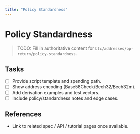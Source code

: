 ```yaml
---
title: "Policy Standardness"
---
```


# Policy Standardness

> TODO: Fill in authoritative content for `btc/addresses/op-return/policy-standardness`.

## Tasks
- [ ] Provide script template and spending path.
- [ ] Show address encoding (Base58Check/Bech32/Bech32m).
- [ ] Add derivation examples and test vectors.
- [ ] Include policy/standardness notes and edge cases.

## References
- Link to related spec / API / tutorial pages once available.
